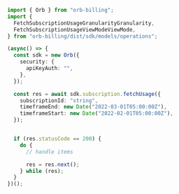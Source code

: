 ```typescript FetchUsage.ts
import { Orb } from "orb-billing";
import {
  FetchSubscriptionUsageGranularityGranularity,
  FetchSubscriptionUsageViewModeViewMode,
} from "orb-billing/dist/sdk/models/operations";

(async() => {
  const sdk = new Orb({
    security: {
      apiKeyAuth: "",
    },
  });

  const res = await sdk.subscription.fetchUsage({
    subscriptionId: "string",
    timeframeEnd: new Date("2022-03-01T05:00:00Z"),
    timeframeStart: new Date("2022-02-01T05:00:00Z"),
  });


  if (res.statusCode == 200) {
    do {
      // handle items

      res = res.next();
    } while (res);
  }
})();
```
